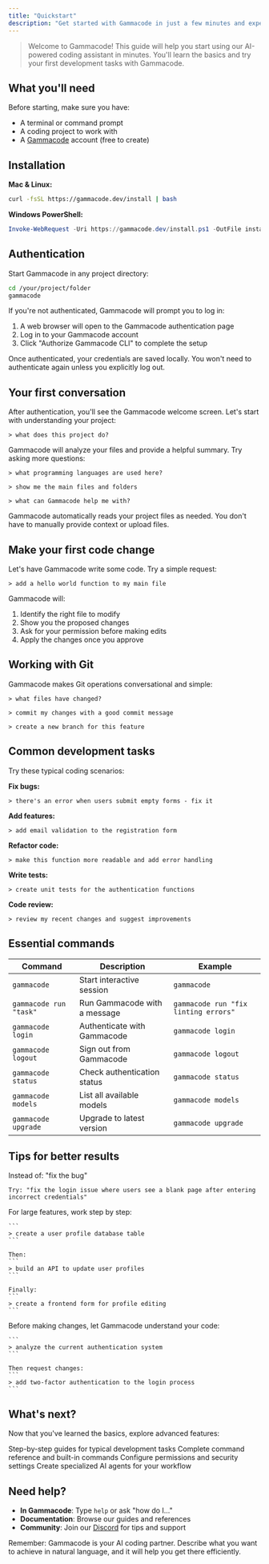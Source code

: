 ```yaml
---
title: "Quickstart"
description: "Get started with Gammacode in just a few minutes and experience AI-powered coding assistance"
---
```


> Welcome to Gammacode! This guide will help you start using our AI-powered coding assistant in minutes. You'll learn the basics and try your first development tasks with Gammacode.

## What you'll need

Before starting, make sure you have:
* A terminal or command prompt
* A coding project to work with
* A [Gammacode](https://gammacode.dev) account (free to create)

## Installation

**Mac & Linux:**
```bash theme={null}
curl -fsSL https://gammacode.dev/install | bash
```

**Windows PowerShell:**
```powershell theme={null}
Invoke-WebRequest -Uri https://gammacode.dev/install.ps1 -OutFile install.ps1; .\install.ps1
```

## Authentication

Start Gammacode in any project directory:

```bash theme={null}
cd /your/project/folder
gammacode
```

If you're not authenticated, Gammacode will prompt you to log in:
1. A web browser will open to the Gammacode authentication page
2. Log in to your Gammacode account
3. Click "Authorize Gammacode CLI" to complete the setup

<Note>
Once authenticated, your credentials are saved locally. You won't need to authenticate again unless you explicitly log out.
</Note>

## Your first conversation

After authentication, you'll see the Gammacode welcome screen. Let's start with understanding your project:

```
> what does this project do?
```

Gammacode will analyze your files and provide a helpful summary. Try asking more questions:

```
> what programming languages are used here?
```

```
> show me the main files and folders
```

```
> what can Gammacode help me with?
```

<Tip>
Gammacode automatically reads your project files as needed. You don't have to manually provide context or upload files.
</Tip>

## Make your first code change

Let's have Gammacode write some code. Try a simple request:

```
> add a hello world function to my main file
```

Gammacode will:
1. Identify the right file to modify
2. Show you the proposed changes
3. Ask for your permission before making edits
4. Apply the changes once you approve

## Working with Git

Gammacode makes Git operations conversational and simple:

```
> what files have changed?
```

```
> commit my changes with a good commit message
```

```
> create a new branch for this feature
```

## Common development tasks

Try these typical coding scenarios:

**Fix bugs:**
```
> there's an error when users submit empty forms - fix it
```

**Add features:**
```
> add email validation to the registration form
```

**Refactor code:**
```
> make this function more readable and add error handling
```

**Write tests:**
```
> create unit tests for the authentication functions
```

**Code review:**
```
> review my recent changes and suggest improvements
```

## Essential commands

| Command | Description | Example |
|---------|-------------|---------|
| `gammacode` | Start interactive session | `gammacode` |
| `gammacode run "task"` | Run Gammacode with a message | `gammacode run "fix linting errors"` |
| `gammacode login` | Authenticate with Gammacode | `gammacode login` |
| `gammacode logout` | Sign out from Gammacode | `gammacode logout` |
| `gammacode status` | Check authentication status | `gammacode status` |
| `gammacode models` | List all available models | `gammacode models` |
| `gammacode upgrade` | Upgrade to latest version | `gammacode upgrade` |

## Tips for better results

<AccordionGroup>
  <Accordion title="Be specific about what you want">
    Instead of: "fix the bug"
    
    Try: "fix the login issue where users see a blank page after entering incorrect credentials"
  </Accordion>
  
  <Accordion title="Break down complex tasks">
    For large features, work step by step:
    
    ```
    > create a user profile database table
    ```
    
    Then:
    ```
    > build an API to update user profiles
    ```
    
    Finally:
    ```
    > create a frontend form for profile editing
    ```
  </Accordion>
  
  <Accordion title="Let Gammacode explore first">
    Before making changes, let Gammacode understand your code:
    
    ```
    > analyze the current authentication system
    ```
    
    Then request changes:
    ```
    > add two-factor authentication to the login process
    ```
  </Accordion>
</AccordionGroup>

## What's next?

Now that you've learned the basics, explore advanced features:

<CardGroup cols={2}>
  <Card title="Development Workflows" icon="code" href="/development">
    Step-by-step guides for typical development tasks
  </Card>
  
  <Card title="Slash Commands" icon="terminal" href="/slash-commands">
    Complete command reference and built-in commands
  </Card>
  
  <Card title="Permissions" icon="shield" href="/permissions">
    Configure permissions and security settings
  </Card>
  
  <Card title="Agents" icon="robot" href="/agents">
    Create specialized AI agents for your workflow
  </Card>
</CardGroup>

## Need help?

* **In Gammacode**: Type `help` or ask "how do I..."
* **Documentation**: Browse our guides and references
* **Community**: Join our [Discord](https://discord.gg/2mMstea8) for tips and support

<Note>
Remember: Gammacode is your AI coding partner. Describe what you want to achieve in natural language, and it will help you get there efficiently.
</Note>

